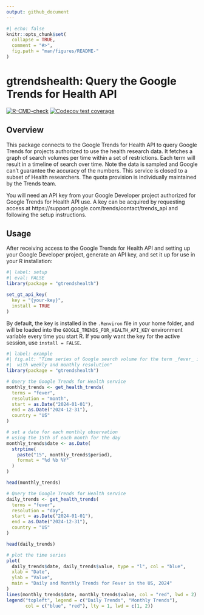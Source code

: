 ```yaml
---
output: github_document
---
```


<!-- README.md is generated from README.Rmd. Please edit that file -->


```r
#| echo: false
knitr::opts_chunk$set(
  collapse = TRUE,
  comment = "#>",
  fig.path = "man/figures/README-"
)
```




# gtrendshealth: Query the Google Trends for Health API


<!-- badges: start -->
[![R-CMD-check](https://github.com/CDCgov/gtrendshealth/actions/workflows/R-CMD-check.yaml/badge.svg)](https://github.com/CDCgov/gtrendshealth/actions/workflows/R-CMD-check.yaml)
[![Codecov test coverage](https://codecov.io/gh/CDCgov/gtrendshealth/graph/badge.svg)](https://app.codecov.io/gh/CDCgov/gtrendshealth)
<!-- badges: end -->


## Overview

This package connects to the Google Trends for Health API to query Google
Trends for projects authorized to use the health research data.
It fetches a graph of search volumes per time within a set of restrictions.
Each term will result in a timeline of search over time.
Note the data is sampled and Google can't guarantee the accuracy of the numbers.
This service is closed to a subset of Health researchers.
The quota provision is individually maintained by the Trends team.

You will need an API key from your Google Developer project authorized for
Google Trends for Health API use.
A key can be acquired by requesting access at
https://support.google.com/trends/contact/trends_api
and following the setup instructions.




## Usage

After receiving access to the Google Trends for Health API and setting up your
Google Developer project, generate an API key, and set it up for use in your R
installation:




```r
#| label: setup
#| eval: FALSE
library(package = "gtrendshealth")

set_gt_api_key(
  key = "{your-key}",
  install = TRUE
)
```




By default, the key is installed in the `.Renviron` file in your home folder,
and will be loaded into the `GOOGLE_TRENDS_FOR_HEALTH_API_KEY` environment
variable every time you start R.
If you only want the key for the active session, use `install = FALSE`.




```r
#| label: example
#| fig.alt: "Time series of Google search volume for the term _fever_ in the US,
#|  with weekly and monthly resolution"
library(package = "gtrendshealth")

# Query the Google Trends for Health service
monthly_trends <- get_health_trends(
  terms = "fever",
  resolution = "month",
  start = as.Date("2024-01-01"),
  end = as.Date("2024-12-31"),
  country = "US"
)

# set a date for each monthly observation
# using the 15th of each month for the day
monthly_trends$date <- as.Date(
  strptime(
    paste("15", monthly_trends$period),
    format = "%d %b %Y"
  )
)

head(monthly_trends)

# Query the Google Trends for Health service
daily_trends <- get_health_trends(
  terms = "fever",
  resolution = "day",
  start = as.Date("2024-01-01"),
  end = as.Date("2024-12-31"),
  country = "US"
)

head(daily_trends)

# plot the time series
plot(
  daily_trends$date, daily_trends$value, type = "l", col = "blue",
  xlab = "Date",
  ylab = "Value",
  main = "Daily and Monthly Trends for Fever in the US, 2024"
)
lines(monthly_trends$date, monthly_trends$value, col = "red", lwd = 2)
legend("topleft", legend = c("Daily Trends", "Monthly Trends"),
       col = c("blue", "red"), lty = 1, lwd = c(1, 2))
```
